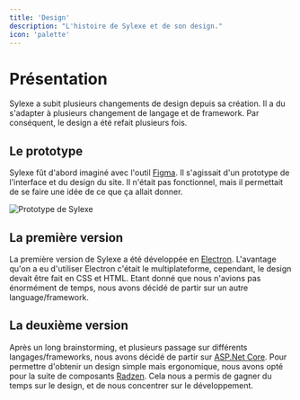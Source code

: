 ```yaml
---
title: 'Design'
description: "L'histoire de Sylexe et de son design."
icon: 'palette'
---
```


# Présentation

Sylexe a subit plusieurs changements de design depuis sa création. Il a du s'adapter à plusieurs changement de langage et de framework. Par conséquent, le design a été refait plusieurs fois.

## Le prototype

Sylexe fût d'abord imaginé avec l'outil [Figma](https://www.figma.com/). Il s'agissait d'un prototype de l'interface et du design du site. Il n'était pas fonctionnel, mais il permettait de se faire une idée de ce que ça allait donner.

![Prototype de Sylexe](/images/sylexe-or.png)

## La première version

La première version de Sylexe a été développée en [Electron](https://www.electronjs.org). L'avantage qu'on a eu d'utiliser Electron c'était le multiplateforme, cependant, le design devait être fait en CSS et HTML. Etant donné que nous n'avions pas énormément de temps, nous avons décidé de partir sur un autre language/framework.

## La deuxième version

Après un long brainstorming, et plusieurs passage sur différents langages/frameworks, nous avons décidé de partir sur [ASP.Net Core](https://learn.microsoft.com/fr-fr/aspnet/core/introduction-to-aspnet-core?view=aspnetcore-7.0). Pour permettre d'obtenir un design simple mais ergonomique, nous avons opté pour la suite de composants [Radzen](https://radzen.com/). Cela nous a permis de gagner du temps sur le design, et de nous concentrer sur le développement.